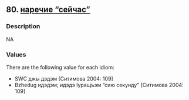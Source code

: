 ## 80. <a href =  'https://agricolamz.github.io/The_Circassian_Isoglosses_Database/80.html'>наречие "сейчас"</a>
### Description

NA


### Values
There are the following value for each idiom:

* SWC джы дэдэм [Ситимова 2004: 109]
* Bzhedug идэдэм; идэдэ Iуращъэм "сию секунду" [Ситимова 2004: 109]

